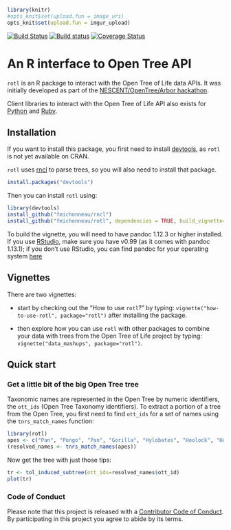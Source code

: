 ```r
library(knitr)
#opts_knit$set(upload.fun = image_uri)
opts_knit$set(upload.fun = imgur_upload)


```
[![Build Status](https://travis-ci.org/fmichonneau/rotl.svg)](https://travis-ci.org/fmichonneau/rotl)
[![Build status](https://ci.appveyor.com/api/projects/status/57rapgc0s7fwxwad?svg=true)](https://ci.appveyor.com/project/fmichonneau/rotl)
[![Coverage Status](https://coveralls.io/repos/fmichonneau/rotl/badge.svg)](https://coveralls.io/r/fmichonneau/rotl)

# An R interface to Open Tree API

`rotl` is an R package to interact with the Open Tree of Life data APIs. It was
initially developed as part of the
[NESCENT/OpenTree/Arbor hackathon](http://blog.opentreeoflife.org/2014/06/11/apply-for-tree-for-all-a-hackathon-to-access-opentree-resources/).

Client libraries to interact with the Open Tree of Life API also exists for
[Python](https://github.com/OpenTreeOfLife/opentree-interfaces/tree/master/python)
and [Ruby](https://github.com/SpeciesFileGroup/bark).


## Installation

If you want to install this package, you first need to install
[devtools](https://github.com/hadley/devtools), as `rotl` is not yet available
on CRAN.

`rotl` uses [rncl](https://github.com/fmichonneau/rncl) to parse trees, so you
will also need to install that package.

```r
install.packages("devtools")
```

Then you can install `rotl` using:

```r
library(devtools)
install_github("fmichonneau/rncl")
install_github("fmichonneau/rotl", dependencies = TRUE, build_vignette=TRUE)
```

To build the vignette, you will need to have pandoc 1.12.3 or higher
installed. If you use
[RStudio](https://www.rstudio.com/products/rstudio/download/), make sure you
have v0.99 (as it comes with pandoc 1.13.1); if you don't use RStudio, you can
find pandoc for your operating system [here](http://pandoc.org/installing.html)

## Vignettes

There are two vignettes:

- start by checking out the "How to use `rotl`?" by typing:
  `vignette("how-to-use-rotl", package="rotl")` after installing the
  package.

- then explore how you can use `rotl` with other packages to combine your data
  with trees from the Open Tree of Life project by typing:
  `vignette("data_mashups", package="rotl")`.

## Quick start

### Get a little bit of the big Open Tree tree

Taxonomic names are represented in the Open Tree by numeric identifiers, the
`ott_ids` (Open Tree Taxonomy identifiers). To extract a portion of a tree from
the Open Tree, you first need to find `ott_ids` for a set of names using the
`tnrs_match_names` function:

```r
library(rotl)
apes <- c("Pan", "Pongo", "Pan", "Gorilla", "Hylobates", "Hoolock", "Homo")
(resolved_names <- tnrs_match_names(apes))
```

Now get the tree with just those tips:

```r
tr <- tol_induced_subtree(ott_ids=resolved_names$ott_id)
plot(tr)
```

### Code of Conduct

Please note that this project is released with a
[Contributor Code of Conduct](CONDUCT.md). By participating in this project you
agree to abide by its terms.
